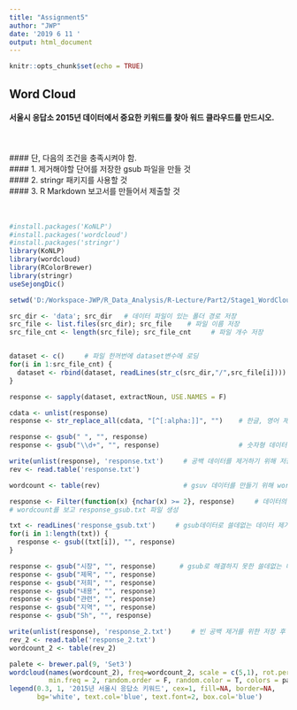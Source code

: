 ```yaml
---
title: "Assignment5"
author: "JWP"
date: '2019 6 11 '
output: html_document
---
```


```r
knitr::opts_chunk$set(echo = TRUE)
```

## Word Cloud

#### 서울시 응답소 2015년 데이터에서 중요한 키워드를 찾아 워드 클라우드를 만드시오.
<br><br>
#### 단, 다음의 조건을 충족시켜야 함.
<br>
#### 1. 제거해야할 단어를 저장한 gsub 파일을 만들 것
<br>
#### 2. stringr 패키지를 사용할 것
<br>
#### 3. R Markdown 보고서를 만들어서 제출할 것
<br><br><br>

```r
#install.packages('KoNLP')
#install.packages('wordcloud')
#install.packages('stringr')
library(KoNLP)
library(wordcloud)
library(RColorBrewer)
library(stringr)
useSejongDic()

setwd('D:/Workspace-JWP/R_Data_Analysis/R-Lecture/Part2/Stage1_WordCloud/Assignment')    # working directory 지정

src_dir <- 'data'; src_dir   # 데이터 파일이 있는 폴더 경로 저장
src_file <- list.files(src_dir); src_file    # 파일 이름 저장
src_file_cnt <- length(src_file); src_file_cnt     # 파일 개수 저장


dataset <- c()     # 파일 한꺼번에 dataset변수에 로딩
for(i in 1:src_file_cnt) {
  dataset <- rbind(dataset, readLines(str_c(src_dir,"/",src_file[i])))
}

response <- sapply(dataset, extractNoun, USE.NAMES = F)

cdata <- unlist(response)
response <- str_replace_all(cdata, "[^[:alpha:]]", "")    # 한글, 영어 제외 전부 삭제

response <- gsub(" ", "", response)
response <- gsub("\\d+", "", response)                    # 숫자형 데이터 전부 삭제

write(unlist(response), 'response.txt')     # 공백 데이터를 제거하기 위해 저장 후 리로딩
rev <- read.table('response.txt')

wordcount <- table(rev)                     # gsuv 데이터를 만들기 위해 wordcount 빈도 확인

response <- Filter(function(x) {nchar(x) >= 2}, response)     # 데이터의 글자 길이가 2이상인 것만 저장
# wordcount를 보고 response_gsub.txt 파일 생성

txt <- readLines('response_gsub.txt')     # gsub데이터로 쓸데없는 데이터 제거
for(i in 1:length(txt)) {
  response <- gsub((txt[i]), "", response)
}

response <- gsub("시장", "", response)      # gsub로 해결하지 못한 쓸데없는 데이터 추가 제거
response <- gsub("제목", "", response)
response <- gsub("저희", "", response)
response <- gsub("내용", "", response)
response <- gsub("관련", "", response)
response <- gsub("지역", "", response)
response <- gsub("Sh", "", response)

write(unlist(response), 'response_2.txt')     # 빈 공백 제거를 위한 저장 후 리로딩
rev_2 <- read.table('response_2.txt')
wordcount_2 <- table(rev_2)

palete <- brewer.pal(9, 'Set3')
wordcloud(names(wordcount_2), freq=wordcount_2, scale = c(5,1), rot.per = 0.25, 
          min.freq = 2, random.order = F, random.color = T, colors = palete)
legend(0.3, 1, '2015년 서울시 응답소 키워드', cex=1, fill=NA, border=NA, 
       bg='white', text.col='blue', text.font=2, box.col='blue')

```

